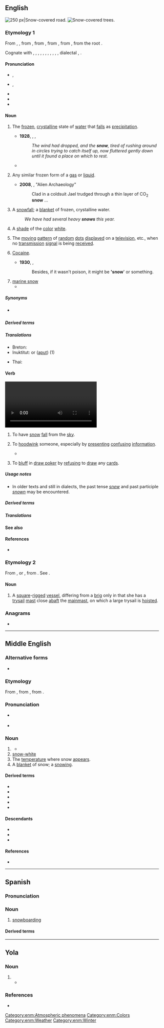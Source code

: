{{also|Snow|snów}}
==English==
{{wikipedia}}
[[Image:Verschneiter_Waldweg_am_Bonstapel_in_Vlotho.jpg|thumb|right|250 px|Snow-covered road.]]
[[File:Ελατοχώρι.jpg|thumb|'''Snow'''-covered trees.]]

===Etymology 1===
From {{inh|en|enm|snow}}, {{m|enm|snaw}}, from {{inh|en|ang|snāw||snow}}, from {{inh|en|gmw-pro|*snaiw}}, from {{inh|en|gem-pro|*snaiwaz||snow}}, from {{inh|en|ine-pro|*snóygʷʰos||snow}}, from the root {{m|ine-pro|*sneygʷʰ-}}.

Cognate with {{cog|sco|snaw||snow}}, {{cog|fy|snie||snow}}, {{cog|nl|sneeuw||snow}}, {{cog|de|Schnee||snow}}, {{cog|da|sne||snow}}, {{cog|no|snø||snow}}, {{cog|sv|snö||snow}}, {{cog|is|snjór||snow}}, {{cog|la|nix||snow}}, {{cog|ru|снег}}, {{cog|grc|νίφα}}, dialectal {{cog|sq|nehë||place where the snow melts}}, {{cog|sa|स्नेह|tr=snéha||oil, grease}}.

====Pronunciation====
* {{a|UK}} {{enPR|snō}}, {{IPA|en|/snəʊ/|[snəʊ̯]}}
* {{a|US}} {{enPR|snō}}, {{IPA|en|/snoʊ/|[snoʊ̯]}}
* {{audio|en|En-uk-snow.ogg|Audio (UK)}}
* {{audio|en|en-us-snow.ogg|Audio (US)}}
* {{rhymes|en|əʊ|s=1}}

====Noun====
{{en-noun|~}}

# {{lb|en|uncountable}} The [[frozen]], [[crystalline]] state of [[water]] that [[fall]]s as [[precipitation]].
#* '''1928''', {{w|A. A. Milne}}, ''{{w|The House at Pooh Corner}}'',
#*: ''The wind had dropped, and the '''snow''', tired of rushing around in circles trying to catch itself up, now fluttered gently down until it found a place on which to rest.''
#* {{quote-book|en|year=2004|author={{w|George Carlin}}| title={{w|When Will Jesus Bring the Pork Chops?}}| url=https://archive.org/details/sacredmountainof0000john/| location=[[New York]]| publisher={{w|Hyperion Books}}| ISBN=1-4013-0821-X| OCLC=757869006| OL=24604921M| page=261| pageurl=https://archive.org/details/whenwilljesusbri00hype/page/261/| text='''TRUE FACT''': On June 8, 1995, Glacier National Park was closed because of too much '''snow'''.}}
# {{lb|en|uncountable}} Any similar frozen form of a [[gas]] or [[liquid]].
#* '''2008''', {{w|Neal Asher}}, "Alien Archaeology"
#*: Clad in a coldsuit Jael trudged through a thin layer of CO<sub>2</sub> '''snow''' ...
# {{lb|en|countable}} A [[snowfall]]; a [[blanket]] of frozen, crystalline water.
#: ''We have had several heavy '''snows''' this year.''
# {{lb|en|uncountable}} A [[shade]] of the [[color]] [[white]].
#: {{color panel|F5FDFF}}
# {{lb|en|uncountable}} The [[move|moving]] [[pattern]] of [[random]] [[dot]]s [[display]]ed on a [[television]], etc., when no [[transmission]] [[signal]] is being [[receive]]d.
#: {{synonyms|en|shash}}
# {{lb|en|uncountable|slang}} [[cocaine|Cocaine]].
#* '''1930''', {{w|Dorothy L. Sayers}}, ''{{w|Strong Poison}}''
#*: Besides, if it wasn't poison, it might be ''''snow'''' or something.
# [[marine snow]]
#* {{quote-book|1=en|year=2012|author=Caspar Henderson|title=The Book of Barely Imagined Beings|page=286|text=Lower down, in the 95 percent of the ocean where light does not penetrate, many living things feed on 'marine snow', the steady drizzle of particles of dead matter, whitish in colour, gradually sinking from the euphotic zone above. Other animals then feed on the ''''snow'''' eaters.}}

=====Synonyms=====
* {{sense|cocaine}} {{l|en|blow}}

=====Derived terms=====
{{col4|en
|acid snow
|apple snow
|artificial snow
|[[as pure as the driven snow]], [[pure as the driven snow]]
|[[as white as snow]], [[white as snow]]
|blowing snow
|carbon dioxide snow
|carbon dioxide snow cleaning
|coco snow
|cooking snow
|corn snow
|deadman snow anchor
|drifting snow
|driven snow
|dry snow
|evening-snow
|firn snow
|Florida snow
|frost snow
|glory-of-the-snow
|granular snow
|green snow
|Hawaiian snow
|lake-effect snow
|laser snow
|marine snow
|mountain snow
|new snow
|old snow
|onion snow
|packing snow
|pink snow
|powder snow
|red snow
|sand snow
|Sno-cat
|[[Snomobile]], [[snowmobile]]
|SNOTEL
|snow ablation
|snow accumulation
|snow advisory
|snow algae
|snow angel
|snow-apple
|snowball
|snowbank
|snow banner
|{{w|Snowbasin}}
|snow bear
|snowbell
|[[snow-belt]], [[Snowbelt]]
|snowberry
|snowbiking
|[[snow bird]], [[snowbird]]
|snowblade
|snowblader
|snowblading
|snow-blanket
|[[snow-blind]], [[snowblind]]
|[[snow blindness]], [[snowblindness]]
|[[snow-blink]], [[snowblink]]
|snow-blossom
|snowblow
|snowblower
|snow board<!--building term-->
|snowboard
|snowboarder
|snowboarding
|[[w:The Snow Bogatyr (opera)|''The Snow Bogatyr'']]
|SnowBMX
|snowboot
|snowbound
|snowbow
|Snow Bowl
|snow box
|snow brake
|snowbreak
|snow bridge
|[[snow-broo]], [[snow-bru]]
|snow-broth
|snowbrush
|snow-bucking
|snow bunny
|snow bunting
|snowburn
|[[snow bush]], [[snowbush]]
|snow-camel
|snow cannon
|[[snowcap]], [[snowcap]]
|[[snow-capped]], [[snow-capt]]
|snow castle
|snowcat
|snow catch
|snow cave
|[[Snowcem]], [[snowcem]]
|snow chain
|snowchild
|snow chukor
|snow-clad
|snow cleaning
|snow climate
|snowclone
|snow cloud
|[[snow cock]], [[snowcock]]
|snow coke
|snow-cold
|snow concrete
|snow cone
|snow conjunctivitis
|snow cornice
|snow course
|snow cover
|snow-covered
|[[snow crab]] ({{taxlink|Cionoecetes|genus}})
|snow-craft
|snow cream
|{{w|Snow Creek Falls}}
|[[snow creep]], [[snowcreep]]
|{{w|Snowcrest}}
|snowcrete
|snow-cripple
|snow-crowned
|snow cruiser
|snow-cruising
|snow crust
|snow crystal
|snow day
|snowdeck
|snowdeep
|snow density
|snow depth
|snow devil
|snowdog
|snowdrift
|snowdrop
|snow-dropper
|snow-dropping
|[[snow ear]], [[snow ear fungus]]
|snow-eater
|snow emergency
|snow-eyes
|snowfall
|snow-fed
|snow fence
|snow fencing
|snowfield
|[[snow finch]], [[snow-finch]]
|snow-fire
|snow-fish
|snowflake
|snow flea
|[[snow fleck]], [[snow-fleck]], [[snowfleck]], [[snowflick]]
|[[snow-flight]], [[snowflight]]
|snow flood
|[[snow flower]], [[snowflower]]
|snow fluke
|snow flurry
|snow fly
|snowfolk
|snow-foot
|snow forest climate
|snow fort<!--see Wikipedia article-->
|snow-fowl
|snow-free
|snow fungus
|snow garland
|snow gate
|snow-gatherer
|snow gauge
|snow-gem
|snow-generating level
|snow geyser
|snow globe
|snow glory
|snow gnat
|snow-goggles
|snow golf
|snow goose
|snow grains
|snow grass
|snow grave
|snow groomer
|snow-grouse
|snow guard
|snow gum
|snow gun
|snow-hammer
|snow hedge
|snow-hen
|{{w|Snow Hill}}
|snow-hole
|snowhorse
|snowhouse
|snow-how
|snow-ice<!--"snowily" and "snowiness" are derived from "snowy" and are listed there-->
|snow-in-harvest
|snow insect
|snow-in-summer
|snowish
|{{w|Snow Island}}
|snow job<!--noun-->
|snowkid
|snowkiting
|snowlady
|{{w|Snow Lake}}
|snow-lark
|snow leopard
|snowless
|snow level
|[[snow-like]], [[snowlike]]
|snow lily
|snow-limit
|[[snow line]], [[snowline]]
|snow load
|snow lotus
|[[snow machine]], [[snowmachine]]
|[[w:The Snow Maiden|''The Snow Maiden'']]
|[[snow-maker]], [[snowmaker]]
|[[snow-making]], [[snowmaking]]
|snowman
|snow management
|snowmanship
|snow mat
|[[snow melt]], [[snowmelt]]
|snow-merchant
|snow metamorphism
|snow mist<!--"snowmobile" listed above alongside "Snomobile"-->
|[[snow mold]], [[snow mould]]
|snow monkey
|SnowMoto
|snow mound
|{{w|Snow Mountain}}
|snow mouse
|snow mushroom
|snow-on-the-mountain
|snow orchid
|snow-owl
|snowpack
|snow pallets
|snow-panther
|snow partridge
|snow patch
|snow pea
|snow pear
|snow pellets
|snowperson
|snow petrel
|snow pheasant
|snow pigeon
|snow pile
|snow pillow
|[[snow plane]], [[snowplane]]
|snow plant
|snow plod
|[[snow plough]], [[snow-plough]], [[snowplough]], [[snowplow]]
|snow plume
|snow pudding
|snow puff mushroom
|snow quail
|snowquake
|snow quality
|Snow Queen
|snow queen
|snow-raking
|snow report
|snowrider
|snow ring
|snow ripple
|snow roller
|snow rose
|snow sample
|snow sampler
|snow scale
|snowscape
|snow scene
|snow scooter
|snow sculpture
|snow seals
|[[snow shed]], [[snowshed]], [[snow-shed]]
|[[snow sheep]] (''[[Ovis nivicola]]'')
|snow-sheet
|{{w|Snowshill}}
|[[snow shoe]], [[snow-shoe]], [[snowshoe]]
|[[snow shower]], [[snowshower]]
|snowskating
|snow-skiing
|snow sky
|snow-sleep
|snowslide
|[[snow-slip]], [[snowslip]]
|snow smoke
|[[snow-snake]], [[snow-snakes]]
|snow-sparrow
|snow-sports
|snowspout
|[[snow squall]], [[snowsquall]]
|snow stage
|snow stake
|snowstalker
|snow-stone
|snowstorm
|snowsuit
|snowsurfing
|snow survey
|SNOWTAM
|snow-tan
|snow-thrower
|snow thunderstorm
|snow-time
|[[snow tire]], [[snow tyre]]
|{{w|Snowtown}}
|snow trails
|snow train
|snow tremor
|{{vern|snow trillium}} ({{taxlink|Trillium nivale|species}})
|{{w|Snowtrooper}}
|snow tube
|snow tubing
|{{w|Snowville}}
|[[snow water]], [[snow-water]]
|snow weasel
|snow-white
|snow-wolf
|snowwoman
|snow-worm
|snow-wreath
|snowy<!--Terms derived from "snowy" are listed on the page for that word-->
|spring snow
|sugar on snow
|[[sugar on snow]], [[sugar-on-snow]]
|tapioca snow
|thundersnow
|visual snow
|walk in the snow
|watermelon snow
|water snow
|wet snow
|wild snow
|yellow snow
}}

=====Translations=====
{{trans-top|precipitation}}
{{multitrans|data=
* Abaza: {{tt|abq|сы}}
* Abkhaz: {{tt|ab|асы}}, {{t|ab|асы}}
* Afrikaans: {{tt+|af|sneeu}}
* Ainu: {{tt|ain|ウパㇱ|tr=upas}}
* Albanian: {{tt+|sq|borë|f}}
* Aleut: {{tt|ale|qaniigix}}
* American Sign Language: {{tt|ase|5@SideForeheadhigh-PalmDown-5@SideForeheadhigh-PalmDown SlowWiggle-SlowWiggle 5@SideTrunkhigh-Palmdown-5@SideTrunkhigh-PalmDown|sc=Sgnw}}
* Amharic: {{tt|am|የበረዶ ብናኝ|sc=Ethi}}
* Andi: {{t|ani|анзи}}
* Arabic: {{tt+|ar|ثَلْج|m}}
*: Egyptian Arabic: {{tt|arz|تلج|m|tr=talg}}
*: Hijazi Arabic: {{tt|arz|ثلج|m|tr=talj}}
*: Moroccan Arabic: {{tt|ary|تلج|m|tr=talj}}
* Aragonese: {{tt+|an|nieu}}
* Aramaic:
*: Assyrian Neo-Aramaic: {{t|aii|ܬܲܠܓܵܐ|tr=tālga|m}}
*: Hebrew: {{tt|arc|תלגא|tr=talgā’|m|sc=Hebr}}
*: Syriac: {{tt|arc|ܬܠܓܐ|tr=talgā’|m}}
* Armenian: {{tt+|hy|ձյուն}}
*: Old Armenian: {{tt|xcl|ձիւն|sc=Armn}}
* Aromanian: {{tt+|rup|neao}}, {{tt|rup|neauã|f}}
* Assamese: {{tt|as|বৰফ|sc=Beng}}
* Asturian: {{tt+|ast|ñeve}}
* Avar: {{tt|av|гӏазу|sc=Cyrl}}
* Aymara: {{tt+|ay|khunu}}
* Azerbaijani: {{tt+|az|qar}}
* Bakhtiari: {{tt|bqi|برف|tr=barf|sc=fa-Arab}}
* Baluchi: {{tt|bal|برپ|tr=barp}}, {{tt|bal|برف|tr=barf}}
* Bashkir: {{tt|ba|ҡар|sc=Cyrl}}
* Basque: {{tt+|eu|elur}}
* Bats: {{tt|bbl|ლავ}}
* Belarusian: {{tt+|be|снег|m}}
* Bengali: {{tt|bn|বরফ|sc=Beng}}
* Bhojpuri: {{t-needed|bho}}
* Bihari: {{t-needed|bh}}
* Bikol Central: {{tt|bcl|nyebe}}
* Bokar: {{t|sit-bok|tapam}}
* Breton: {{tt+|br|erc'h|m}}
* Brunei Malay: {{tt|kxd|salji}}
* Budukh: {{t|bdk|йиз}}
* Bulgarian: {{tt+|bg|сняг|m}}
* Burmese: {{tt+|my|နှင်း|sc=Mymr}} {{qualifier|generic term for mist, dew, snow, frost}}
* Buryat: {{tt|bua|цаһан}}
* Catalan: {{tt+|ca|neu|f}}
* Cebuano: {{tt|ceb|nyebe}}
* Central Atlas Tamazight: {{tt|tzm|ⴰⴷⴼⵍ|m|sc=Tfng}}
* Chechen: {{tt|ce|ло}}
* Cherokee: {{tt|chr|ᎤᎾᏥ}}
* Cheyenne: {{t|chy|hésta'se}}
* Chickasaw: {{tt|cic|okti'}}
* Chinese:
*: Cantonese: {{tt+|zh|雪|tr=syut3|sc=Hani}}
*: Dungan: {{tt|dng|щүә}}
*: Hakka: {{tt+|zh|雪|tr=siet}}
*: Mandarin: {{tt+|zh|雪|tr=xuě|sc=Hani}}
*: Min Bei: {{t-needed|mnp}}
*: Min Dong: {{tt+|zh|雪|tr=siók}}
*: Min nan: {{tt+|zh|雪|tr=seh, serh, soat|sc=Hani}}
*: Wu: {{tt+|zh|雪|tr=xiq|sc=Hani}}
* Chukchi: {{tt|ckt|ыʼԓьыԓ|tr=yʼḷʹyḷ}}
* Chuvash: {{tt|cv|юр}}
* Coptic:
*: Bohairic: {{tt|cop|ⲭⲓⲱⲛ|m}}
*: Sahidic: {{tt|cop|ⲭⲓⲱⲛ|m}}
* Cornish: {{tt|kw|ergh|m}}
* Corsican: {{tt+|co|neve}}
* Crimean Tatar: {{tt|crh|qar}}
* Czech: {{tt+|cs|sníh|m}}
* Dalmatian: {{tt|dlm|nai|f}}
* Danish: {{tt+|da|sne|c}}
* Dhivehi: {{tt+|dv|ސްނޯ|sc=Thaa}}
* Dogrib: {{tt|dgr|zhah}}
* Dolgan: {{t|dlg|каар}}
* Dutch: {{tt+|nl|sneeuw|m}}
* Eastern Mari: {{tt|chm|лум|sc=Cyrl}}
* Egyptian: {{t-egy|sꜣrꜣqw|m|h=Aa18-r:Z1-q-w-N4}}
* Elfdalian: {{tt|ovd|sniųo|m}}
* Esperanto: {{tt+|eo|neĝo}}
* Estonian: {{tt+|et|lumi}}
* Even: {{tt|eve|емсамла̄н}}
* Evenki: {{tt|evn|иманна|sc=Cyrl}}
* Extremaduran: {{tt|ext|ñevi}}
* Faroese: {{tt+|fo|kavi|m}}, {{qualifier|archaic}} {{tt|fo|snjógvur|m}}
* Finnish: {{tt+|fi|lumi}}
* French: {{tt+|fr|neige|f}}
* Friulian: {{tt|fur|nêf|f}}, {{tt|fur|nêv|f}}
* Galician: {{tt+|gl|neve|f}}
* Georgian: {{tt|ka|თოვლი|sc=Geor}}
* German: {{tt+|de|Schnee|m}}
* Godoberi: {{t|gdo|анзи}}
* Gothic: {{tt|got|𐍃𐌽𐌰𐌹𐍅𐍃|m}}
* Greek: {{tt+|el|χιόνι|n}}
*: Ancient: {{tt|grc|χιών|f}}
* Greenlandic: {{tt|kl|aput}}
* Guaraní: {{tt|gn|yrypy'a}}
* Gujarati: {{tt|gu|બરફ|sc=Gujr}}, {{tt+|gu|હિમ}}, {{tt|gu|હિમવર્ષા}}
* Haida: {{tt|str|s'aahling̱aaw}} (wet snow)
* Haitian Creole: {{tt|ht|nèj}}
* Halkomelem: {{tt|str|yíq}} (falling), {{tt|str|máqa}} (on ground)
*: Vancouver Island: {{tt|str|meqe'}} (on ground)
* Harsusi: {{t-needed|hss}}
* Hausa: {{tt|ha|ƙànƙáráa}}
* Hawaiian: {{tt|haw|hau}}
* Hebrew: {{tt+|he|שֶׁלֶג|m|tr=shéleg}}
* Hiligaynon: {{tt|hil|niyebe}}
* Hindi: {{tt+|hi|बर्फ़|f|sc=Deva}}, {{tt+|hi|हिमपात}}
* Hopi: {{tt|hop|nuva}}
* Hungarian: {{tt+|hu|hó}}
* Hunsrik: {{tt|hrx|Schnee|m}}
* Hunzib: {{t|huz|әᵸз}}
* Icelandic: {{tt+|is|snjór|m}}, {{tt+|is|snær|m}}, {{tt+|is|fönn|f}}
* Ido: {{tt+|io|nivo}}
* Igbo: {{tt|ig|sinoo}}
* Indonesian: {{tt+|id|salju}}
* Ingrian: {{tt|izh|lumi}}
* Ingush: {{t|inh|лоа}}
* Interlingua: {{tt|ia|nive}}
* Inuktitut: {{tt|iu|ᐊᐳᑦ}} (snow in general), {{tt|iu|ᒪᐅᔭ}} (deep soft snow)
* Irish: {{tt+|ga|sneachta|m}}
* Istro-Romanian: {{tt|ruo|ne|f}}
* Italian: {{tt+|it|neve|f}}
* Japanese: {{tt+|ja|雪|tr=yuki}}
* Javanese: {{tt+|jv|ꦱꦭ꧀ꦗꦸ}}
* Jurchen: {{tt|juc|imanggi}}
* Kabuverdianu: {{tt|kea|nevi}}
* Kabyle: {{t|kab|adfel|m}}
* Kaki Ae: {{tt|tbd|sno}}
* Kalmyk: {{tt|xal|цасн}}
* Kannada: {{tt+|kn|ಅಯ್ಕಿಲ್}}, {{tt+|kn|ಹಿಮ}}
* Kapampangan: {{tt|pam|niebi}}, {{tt|pam|yelu}}
* Karachay-Balkar: {{tt|krc|къар|tr=qar|sc=Cyrl}}
* Karelian: {{tt|krl|lumi}}
* Kashmiri: {{tt+|ks|شیٖن}}
* Kashubian: {{t|csb|snieg}}
* Kazakh: {{tt+|kk|қар}}
* Khmer: {{tt+|km|ព្រិល}}, {{tt+|km|ហិមៈ}}
* Khvarshi: {{t|khv|иᵸса}}
* Komi-Permyak: {{tt|koi|лым}}
* Korean: {{tt+|ko|눈}}
* Kurdish:
*: Central Kurdish: {{tt+|ckb|بەفر}}
*: Laki: {{tt+|lki|ڤەر}}
*: Northern Kurdish: {{tt+|kmr|berf}}, {{tt+|kmr|befr|f}}
*: Southern Kurdish: {{tt|sdh|وەفر}}
* Kwak'wala: {{tt|str|k̕wista̱'yala}} (falling), {{tt|str|na'yi}} (on ground)
* Kyrgyz: {{tt+|ky|кар}}
* Ladakhi: {{t|lbj|ཁ}}
* Ladin: {{tt|lld|nëif|f}}
* Ladino: {{tt|lad|inyeve|f}}, {{tt|lad|nieve|f}}
* Lakota: {{tt|lkt|wá}}
* Lao: {{tt+|lo|ຫິມະ}}
* Latgalian: {{tt|ltg|snīgs|m}}
* Latin: {{tt+|la|nix|f}}
{{trans-mid}}
* Latvian: {{tt|lv|sniegs|m}}
* Laz: {{tt|lzz|mturi}}
* Lezgi: {{t|lez|жиз}}
* Lithuanian: {{tt+|lt|sniegas|m}}
* Livonian: {{tt|liv|lum}}
* Lombard: {{t|lmo|nev|m}}
* Low German: {{tt|nds|Snee|m}}
* Luhya: {{t-needed|luy}}
* Luxembourgish: {{tt+|lb|Schnéi|m}}
* Lü: {{tt|khb|ᦵᦖᧀᦉᦏᦱᧇ}}
* Macedonian: {{tt|mk|снег|m}}
* Magahi: {{t-needed|mag}}
* Maithili: {{t-needed|mai}}
* Malagasy: {{tt+|mg|oram-panala}}
* Malay: {{tt+|ms|salji}}
* Malayalam: {{tt+|ml|ഹിമം|sc=Mlym}}
* Maltese: {{tt|mt|borra|m}}, {{tt|mt|silġ|f}}
* Manchu: {{tt|mnc|ᠨᡳᠮᠠᠩᡤᡳ}}
* Mansi: {{tt|mns|тӯйт}}
* Manx: {{tt|gv|sniaghtey|m}}
* Maori: {{tt+|mi|huka}}, {{tt|mi|hukarere}}, {{tt|mi|puaheiri}}
* Maranao: {{tt|mrw|ilo}}
* Marathi: {{tt|mr|बर्फ|sc=Deva}}
* Mazanderani: {{tt|mzn|ورف|tr=varf}}
* Mehri: {{t-needed|gdq}}
* Middle English: {{tt|enm|snow}}
* Middle Persian: {{tt|pal|𐭥𐭯𐭫|ts=wafr}}, {{tt|pal|𐭮𐭭𐭩𐭤𐭫|ts=snēxr}}, {{tt|pal|𐭮𐭭𐭩𐭰𐭪|ts=snēzag}}
* Mingrelian: {{tt|xmf|თირი}}
* Mirandese: {{tt|mwl|niebe|f}}
* Mon: {{t-needed|mnw}}
* Mongolian: {{tt+|mn|цас|sc=Cyrl}}
* Moore: {{t|mos|sa-ko-gĩsdim}}
* Moroccan Amazigh: {{tt|zgh|ⴰⴷⴼⵍ|m}}
* Mòcheno: {{tt|mhn|schnea|m}}
* Nahuatl: {{tt|nci|cepayahuitl}}
* Navajo: {{tt|nv|zas}}
* Neapolitan: {{tt|nap|neve}}
* Nepali: {{tt|ne|हिउँ|sc=Deva}}
* Norman: {{tt|nrf|né|f}}
* North Frisian: {{qualifier|Föhr-Amrum}} {{tt|frr|snä|n}}
* Northern Sami: {{tt|se|muohta}}
* Norwegian:
*: Bokmål: {{tt+|no|snø|m}}, {{tt+|no|sne|m}}
*: Nynorsk: {{tt|nn|snø|m}}
* Occitan: {{tt+|oc|nèu|f}}
* Ojibwe: {{tt|oj|goon}}
* Okinawan: {{tt|ryu|雪|tr=yuchi}}
* Old Church Slavonic: {{tt|cu|снѣгъ|m|sc=Cyrs}}
* Old English: {{tt|ang|snāw|m}}
* Old Irish: {{tt|sga|snechtae|m}}
* Old Japanese: {{tt|ojp|雪|tr=yuki<sub>1</sub>}}
* Old Saxon: {{tt|osx|snēo|m}}
* Oneida: {{tt|one|ónyʌte̲’}}
* Oriya: {{tt+|or|ତୁଷାର}}
* Oroch: {{tt|oac|имаса}}
* Ossetian: {{tt|os|мит}}
* Ottoman Turkish: {{tt|ota|قار|tr=kar|sc=ota-Arab}}, {{tt|ota|برف|tr=berf|sc=ota-Arab}}
* Pali: {{tt|pi|hima}}
* Pashto: {{tt|ps|واوره|f|tr=wāwra|sc=ps-Arab}}
* Persian: {{tt+|fa|برف|tr=barf|sc=fa-Arab}}
*: Middle Persian: {{tt|pal|snēxr}}, {{tt|pal|snēzag}}, {{tt|pal|wafr}}
* Piedmontese: {{tt|pms|fiòca|f}}
* Plautdietsch: {{tt+|pdt|Schnee|m}}
* Polabian: {{tt|pox|sneg|m}}
* Polish: {{tt+|pl|śnieg|m}}
* Portuguese: {{tt+|pt|neve|f}}
* Punjabi: {{tt|pa|ਬਰਫ਼}}
* Quechua: {{tt|qu|rit'i}}, {{tt|qu|riti}}, {{tt|qu|rahu}}
* Rajasthani: {{t-needed|raj}}
* Rohingya: {{t|rhg|boróf}}
* Romagnol: {{t-needed|rgn}}
* Romani: {{tt|rom|iv|m}}, {{tt|rom|jiv|m}}
* Romanian: {{tt+|ro|zăpadă|f}}, {{tt+|ro|nea|f}}, {{tt+|ro|omăt|n}}
* Romansch: {{tt|rm|naiv|m}}, {{tt|rm|neiv|m}}, {{tt|rm|nev|m}}
* Russian: {{tt+|ru|снег|m}}
* Rusyn: {{tt|rue|снїг|m}}
* S'gaw Karen: {{tt|ksw|မူခိၣ်ဖီ}}
* Saanich: {{tt|str|ĆIḴ}} (falling), {{tt|str|ṈAḴE}} (on ground), {{tt|str|ŚEŚIḴOME¸}} (fine dry snow)
* Samoan: {{tt|sm|kiona}}
* Samogitian: {{tt|sgs|snėigs|m}}
* Sanskrit: {{tt+|sa|हिम}}
* Santali: {{tt|sat|ᱦᱤᱢ}}
* Sardinian: {{tt|sc|ni}}, {{tt|sc|nia}}, {{tt|sc|nibe}}, {{tt|sc|nive}}
* Scots: {{tt|sco|snaw}}
* Scottish Gaelic: {{tt|gd|sneachda|m}}, {{tt|gd|sneachd|m}}
* Serbo-Croatian:
*: Cyrillic: {{tt|sh|снег|m|sc=Cyrl}}, {{tt|sh|сније̑г|m|sc=Cyrl}}, {{tt|sh|сниг|m|sc=Cyrl}}
*: Roman: {{tt+|sh|sneg|m}}, {{tt+|sh|snijȇg|m}}, {{tt|sh|snig|m}}
* Shan: {{tt+|shn|မူၺ်|sc=Mymr}}
* Sherpa: {{t|xsr|གའ|tr=khaa}}
* Shona: {{tt|sn|chando}}
* Shor: {{tt|cjs|қар|sc=Cyrl}}
* Sichuan Yi: {{tt|ii|ꃰ}}
* Sicilian: {{tt+|scn|nivi|f}}
* Silesian: {{tt|szl|śniyg|m}}
* Sindhi: {{tt|sd|برف|tr=barfa|sc=sd-Arab}}
* Sinhalese: {{tt|si|හිම|sc=Sinh}}
* Skolt Sami: {{tt|sms|muõtt}}
* Slovak: {{tt+|sk|sneh|m}}
* Slovene: {{tt+|sl|snég|m}}
* Somali: {{tt+|so|baraf}}
* Soqotri: {{t-needed|sqt}}
* Sorbian:
*: Lower Sorbian: {{tt|dsb|sněg|m}}
*: Upper Sorbian: {{tt+|hsb|sněh|m}}
* Sotho: {{tt|st|lehlwa}}, {{tt|st|lehloa}}
* Southern Kam: {{tt|kmc|nuil}}
* Spanish: {{tt+|es|nieve|f}}
* Sranan Tongo: {{tt|srn|karki}}
* Sudovian: {{tt|xsv|snaigas}}
* Sundanese: {{t|su|ᮞᮜ᮪ᮏᮥ}}
* Svan: {{tt|sva|მუს}}
* Swahili: {{tt+|sw|theluji|c9|c10}}
* Swedish: {{tt+|sv|snö|c}}
* Tagalog: {{tt+|tl|niyebe}}
* Tajik: {{tt+|tg|барф}}
* Tamil: {{tt+|ta|பனி|sc=Taml}}
* Tatar: {{tt+|tt|кар}}
* Telugu: {{tt+|te|మంచు|sc=Telu}}, {{tt+|te|హిమము|sc=Telu}}
* Thai: {{tt+|th|หิมะ}}
* Tibetan: {{tt|bo|གངས|sc=Tibt}}, {{tt|bo|ཁ་བ}}
* Tigrinya: {{tt|ti|ውርጪ|sc=Ethi}}
* Tlingit: {{t|tli|dléit}}
* Tok Pisin: {{tt|tpi|sno}}
* Tongan: {{tt|to|sinou}}
* Tswana: {{t-needed|tn}}
* Turkish: {{tt+|tr|kar}}, {{tt+|tr|pük}}
* Turkmen: {{tt|tk|gar}}
* Tuvan: {{tt|tyv|хар}}
* Udihe: {{tt|ude|имаха}}
* Udmurt: {{tt|udm|лымы}}
* Ugaritic: {{tt|uga|𐎂𐎍𐎘}}
* Ukrainian: {{tt+|uk|сніг|m}}
* Ulch: {{tt|ulc|sịmata}}
* Urdu: {{tt|ur|برف|f|tr=barf|sc=ur-Arab}}
* Uyghur: {{tt|ug|قار|sc=ug-Arab}}
* Uzbek: {{tt+|uz|qor}}
* Venetian: {{tt|vec|nève}}, {{tt+|vec|neu}}, {{tt|vec|nef}}
* Vietnamese: {{tt+|vi|tuyết}} ({{tt|vi|雪}})
* Vilamovian: {{tt|wym|śnej|m}}
* Volapük: {{tt+|vo|nif}}
* Votic: {{tt|vot|lumi}}
* Võro: {{tt|vro|lumi}}
* Walloon: {{tt+|wa|nive|f}}
* Welsh: {{tt+|cy|eira|m}}, {{tt|cy|ôd|m}}
* West Frisian: {{tt+|fy|snie}}
* Western Panjabi: {{tt+|pnb|برف|tr=brf}}
* Xhosa: {{tt|xh|ikhephu|c5|c6}}
* Yagnobi: {{tt|yai|варф}}
* Yakut: {{tt|sah|хаар|sc=Cyrl}}
* Yiddish: {{tt|yi|שניי|m|sc=Hebr}}
* Yoruba: {{tt|yo|ìrì dídì}}
* Yup'ik: {{tt|esu|qanik}}
* Yámana: {{tt|yag|panaxa}}
* Zazaki: {{tt+|zza|vor}}, {{tt+|zza|vewr}}, {{tt|zza|vawr}}
* Zealandic: {{tt|zea|sneêuw|m}}, {{tt|zea|sneê}} {{q|archaic}}
* Zhuang: {{tt|za|nae}}, {{tt|za|siet}}
* Zulu: {{tt|zu|iqhwa|c5|c6}}
{{trans-bottom}}

{{trans-top|colour}}
* Bulgarian: {{t|bg|белоснежен}}
* Chinese:
*: Cantonese: {{tt+|zh|雪白}}
*: Mandarin: {{tt+|zh|雪白}}
* Czech: {{tt|cs|sněhobílý|m}}, {{tt|cs|sněhobílá|f}}, {{tt|cs|sněhobílé|n}}
* Dutch: {{tt+|nl|sneeuwwit|n}}
* Esperanto: {{t|eo|neĝblanka}}
* Estonian: {{tt|et|lumivalge}}
* Finnish: {{tt+|fi|lumivalkoinen}}, {{tt+|fi|vitivalkoinen}}
* French: {{tt+|fr|blanc comme neige}}
* German: {{tt+|de|schneeweiß}}
* Hungarian: {{tt+|hu|hófehér}}
* Japanese: {{tt+|ja|雪|tr=yuki|sc=Jpan}}
{{trans-mid}}
* Korean: {{tt|ko|설백(雪白)}}
* Latgalian: {{tt|ltg|oklynbolts|f}}, {{tt|ltg|oklynbolta|f}}
* Latin: {{tt|la|nivalis}}, {{tt+|la|niveus}}
* Lithuanian: {{tt|lt|sniego baltumas}}
* Luxembourgish: {{tt+|lb|schnéiwäiss}}
* Macedonian: {{tt|mk|снежнобе́ла|f}}
* Polish: {{tt+|pl|śnieżnobiały|m}}
* Portuguese: {{tt|pt|branco-neve|m}}
* Slovene: {{l|sl|snežen|snéžno}} {{tt|sl|béla|f}}
* West Frisian: {{tt+|fy|snie}}
{{trans-bottom}}

{{trans-top|TV noise}}
* Bulgarian: {{t+|bg|снежинки|f-p}}
* Catalan: {{tt+|ca|neu|f}}
* Chinese:
*: Cantonese: {{tt+|zh|雪花}}
* Danish: {{tt+|da|sne|c}}
* Dutch: {{tt+|nl|sneeuw|m}}
* Finnish: {{tt+|fi|lumisade}}
* French: {{tt+|fr|neige|f}}
* German: {{tt+|de|Schnee|m}}, {{tt+|de|Grieß|m}}
* Greek: {{tt+|el|χιόνι|n}}
* Icelandic: {{tt+|is|snjór|m}}
* Italian: {{tt|it|effetto neve|m}}
* Korean: {{tt|ko|스노우화면(畵面)}}
{{trans-mid}}
* Latgalian: {{tt|ltg|snīgs|f}}
* Macedonian: {{tt|mk|снег|m}}
* Norwegian: {{tt+|no|snø}}
* Persian: {{tt+|fa|برفک|tr=barfak|sc=fa-Arab}}
* Polish: {{tt+|pl|śnieg|m}}
* Portuguese: {{tt+|pt|chuvisco|m}}
* Russian: {{tt+|ru|снег|m}}
* Serbo-Croatian: {{tt+|sh|snijeg|m|alt=snijeg na televizoru}}
* Spanish: {{tt+|es|nieve|f}}
* Swedish: {{tt+|sv|myrornas krig}}
* Turkish: {{t+|tr|karınca}}
{{trans-bottom}}

{{trans-top|cocaine}}
* Bulgarian: {{t|bg|кокаин|m}}
* Catalan: {{tt+|ca|neu}}
* Czech: {{tt+|cs|sníh|m}}
* Danish: {{tt|da|kokain|p}}
* Esperanto: {{t+|eo|neĝo}}
* Finnish: {{tt+|fi|lumi}}
* Galician: {{tt+|gl|fariña|f}}, {{tt|gl|coca|f}}
* German: {{tt+|de|Schnee|m}}
{{trans-mid}}
* Italian: {{tt+|it|neve|m}}
* Korean: {{tt+|ko|코카인}}
* Macedonian: {{tt|mk|кока|f}}
* Portuguese: {{tt+|pt|coca|f}}
* Russian: {{tt+|ru|ко́ка|f}}, {{tt+|ru|снег|m}}
* Spanish: {{tt+|es|farlopa|f}}, {{tt+|es|nieve|f}}, {{tt+|es|coca|f}}
* Swedish: {{tt+|sv|snö|c}}
{{trans-bottom}}

{{trans-top|collective precipitation}}
* Bulgarian: {{t|bg|снеговалеж|m}}
* Danish: {{tt|da|snefald|n}}
* Dutch: {{tt+|nl|sneeuwval|m}}
* Finnish: {{tt+|fi|lumisade}}, {{tt+|fi|pyry}}, {{tt+|fi|tuisku}}
* French: {{tt|fr|chute de neige|f}}
* Galician: {{tt+|gl|nevarada|f}}, {{tt+|gl|nevada|f}}
* German: {{tt+|de|Schneefall|m}}
* Greek: {{tt+|el|χιονόπτωση|f}}, {{tt+|el|νιφετός|m}}
* Icelandic: {{tt+|is|snjókoma|f}}
* Italian: {{tt+|it|nevicata|f}}
* Korean: {{tt+|ko|강설(降雪)}}
{{trans-mid}}
* Latgalian: {{tt|ltg|snigšona|f}}
* Luxembourgish: {{tt|lb|Schnéifall|m}}
* Norwegian: {{tt+|no|snøfall|n}}
* Portuguese: {{tt+|pt|nevada|f}}
* Romanian: {{tt+|ro|ninsoare|f}}, {{tt|ro|cădere de zăpadă|f}}
* Russian: {{tt+|ru|снегопа́д|m}}
* Spanish: {{tt+|es|nieves|f-p}}, {{tt+|es|nevada|f}}
* Swedish: {{tt+|sv|snöfall|n}}
* Welsh: {{tt+|cy|eira}}
}}<!-- close {{multitrans}} -->
{{trans-bottom}}

{{checktrans-top}}
* Breton: {{qualifier|1}} {{t+check|br|erc'h|m}}
* Inuktitut: {{t-check|iu|ᐊᐳ|sc=Cans}} or {{t-check|iu|ᐊᐳᑦ}} ([[aput]]) (1)<!-- script needs to be checked -->
{{trans-mid}}
* Thai: {{t+check|th|หิมะ|sc=Thai}}
{{trans-bottom}}

====Verb====
[[File:20160223Hockenheim4.ogv|right|thumb|Snowing, sense 1]]
{{en-verb}}

# {{lb|en|impersonal}} To have [[snow#Noun|snow]] [[fall]] from the [[sky]].
#: {{ux|en|It is '''snowing'''.}}
#: {{ux|en|It started to '''snow'''.}}
# {{lb|en|colloquial}} To [[hoodwink]] someone, especially by [[present]]ing [[confusing]] [[information]].
#* {{quote-text|en|year=1958|author={{w|Saul Bellow}}|title={{w|Henderson the Rain King}}| passage=Having passed them in review, I concluded that the best thing would be to try to '''snow''' him a little, so I said that I had heard many marvelous reports about the Wariri.}}
# {{lb|en|poker}} To [[bluff]] in [[draw poker]] by [[refuse|refusing]] to [[draw]] any [[card]]s.

=====Usage notes=====
* In older texts and still in dialects, the past tense ''[[snew]]'' and past participle ''[[snown]]'' may be encountered.

=====Derived terms=====
{{der2|en|besnow|buy when it snows, sell when it goes|oversnow|{{l|en|snowed|pos=a}}|snow in|{{l|en|snowing|pos=n}}|snow out|snow under|snow up|Snow White}}

=====Translations=====
{{trans-top|have snow fall from the sky}}
{{multitrans|data=
* Afrikaans: {{tt+|af|sneeu}}
* Albanian: {{t|sq|bie dëborë}}
* Arabic: {{tt|ar|أَثْلَجَ}}
* Aragonese: {{tt+|an|nebar}}, {{t+|an|nevar}}
* Armenian: {{tt|hy|ձյուն գալ}}
* Asturian: {{tt|ast|nevar}}, {{tt|ast|ñevar}}
* Breton: {{t-check|br|[[ober]] [[erc'h]]}} <!-- was "[[ober]] [[erc'h]]" - assumed sum-of-parts; if an idiom, remove the wikilinks to the individual words. see [[User:Kephir/gadgets/xte#Translation_fixing]] -->
* Bulgarian: {{t|bg|вали сняг}}
* Catalan: {{tt+|ca|nevar}}
* Chickasaw: {{tt|cic|oktosha}}
* Chinese:
*: Cantonese: {{tt+|zh|落雪|tr=lok6 syut3|sc=Hani}}
*: Mandarin: {{tt+|zh|下雪|tr=xiàxuě|sc=Hani}}
* Czech: {{tt+|cs|sněžit}}
* Danish: {{tt+|da|sne}}
* Dutch: {{tt+|nl|sneeuwen}}
* Esperanto: {{tt|eo|neĝi}}
* Estonian: {{t-needed|et}}
* Faroese: {{tt|fo|kava}}
* Finnish: {{tt+|fi|sataa lunta}}, {{tt+|fi|pyryttää}}, {{tt+|fi|tupruttaa}}, {{tt|fi|tuiskuttaa}}
* Franco-Provençal: {{tt|frp|nevêr}}, {{tt|frp|nêvre}}, {{t|frp|negiér}}
* French: {{tt+|fr|neiger}}
* Friulian: {{tt|fur|neveâ}}
* Georgian: {{tt|ka|თოვა}}
* German: {{tt+|de|schneien}}
* Greek: {{tt+|el|χιονίζω}}
*: Ancient: {{tt|grc|νείφω}}
* Hungarian: {{tt+|hu|havazik}}, {{tt+|hu|esik a hó}}, {{t|hu|hull a hó}}
* Hunsrik: {{tt|hrx|schnëe}}
* Icelandic: {{tt+|is|snjóa}}, {{tt|is|fenna}}
* Ido: {{tt+|io|nivar}}
* Irish: {{tt|ga|[[sneachta]] a chur}}
* Italian: {{tt+|it|nevicare}}
* Japanese: {{tt|ja|[[雪]]が[[降る]]|tr=yuki ga furu|sc=Jpan}}, {{tt+|ja|降雪|tr=こうせつ, kousetsu|sc=Jpan}}
* Korean: {{t-check|ko|[[눈]]이 [[오다]]|sc=Kore}} <!-- was "[[눈]]이 [[오다]]" - assumed sum-of-parts; if an idiom, remove the wikilinks to the individual words. see [[User:Kephir/gadgets/xte#Translation_fixing]] -->, {{t+check|ko|내리다|alt=눈이 내리다|sc=Kore}} <!-- was "눈이 [[내리다]]" - assumed inflected form or vocalised spelling; please verify if linking is acceptable. see [[User:Kephir/gadgets/xte#Translation_fixing]] -->
* Latgalian: {{tt|ltg|snigt}}
* Latin: {{tt|la|ningit}}
* Latvian: {{tt|lv|snigt}}
{{trans-mid}}
* Lithuanian: {{tt|lt|snigti}}
* Luxembourgish: {{tt|lb|schneien}}
* Manchu: {{tt|mnc|ᠨᡳᠮᠠᡵᠠᠮᠪᡳ}}, {{tt|mnc|ᠨᡳᠮᠠᠩᡤᡳ ᠨᡳᠮᠠᡵᠠᠮᠪᡳ}}
* Middle English: {{t|enm|snewen}}, {{t|enm|snowen}}
* Mongolian: {{tt|mn|цас орох|sc=Cyrl}}, {{tt|mn|цас унах|sc=Cyrl}}
* Neapolitan: {{tt|nap|cioccà}}
* Northern Sami: {{tt|se|muohttit}}
* Norwegian:
*: Bokmål: {{tt+|no|snø}}
*: Nynorsk: {{tt|nn|snøe}}, {{tt|nn|snø}}
* Occitan: {{t+|oc|nevar}}
* Old English: {{tt|ang|snīwan}}
* Persian: {{tt|fa|برف آمدن|tr=barf âmadan|sc=fa-Arab}}
* Polish: {{tt+|pl|padać}}, {{tt|pl|prószyć}}, {{tt+|pl|sypać}}
* Portuguese: {{tt+|pt|nevar}}
* Quechua: {{tt|qu|rit'iy}}
* Romanian: {{tt+|ro|ninge|alt=a ninge}}
* Romansch: {{tt|rm|naiver}}, {{tt|rm|neiver}}, {{tt|rm|never}}, {{tt|rm|floccar}}
* Russian: {{tt+|ru|снежи́ть}}
* Sardinian: {{tt|sc|niai}}, {{tt|sc|niare}}, {{tt|sc|nibare}}, {{tt|sc|nivare}}, {{tt|sc|fiocare}}
* Scottish Gaelic: {{tt|gd|cuir an t-sneachda}}
* Sicilian: {{tt|scn|nivicari}}
* Slovak: {{tt|sk|snežiť}}
* Slovene: {{tt+|sl|snežíti}}
* Sotho: {{tt|st|kgetheha}}
* Spanish: {{tt+|es|nevar}}
* Swedish: {{tt+|sv|snöa}}
* Tibetan: {{tt|bo|གངས་བཏང}}
* Turkish: {{tt+|tr|karlamak}}, {{tt+|tr|kar yağmak}}
* Tuvan: {{tt|tyv|хар чаар}}
* Venetian: {{tt+|vec|nevegar}}
* Vietnamese: {{tt|vi|có tuyết rơi}}
* Volapük: {{tt+|vo|nifön}}
* Welsh: {{tt|cy|[[bwrw]] [[eira]]}}, {{tt|cy|odi}}
* West Frisian: {{tt|fy|snije}}
* Yakut: {{tt|sah|хаардаа}}, {{tt|sah|хаар түс}}
* Zazaki: {{tt|zza|vornayen}}
{{trans-bottom}}

{{trans-top|hoodwink by presenting confusing information}}
* Finnish: {{tt+|fi|huiputtaa}}, {{qualifier|colloquial}} {{tt|fi|puliveivata}}, {{tt+|fi|huijata}}, {{tt+|fi|kusettaa}} {{q|colloquial}}
{{trans-mid}}
* Russian: {{tt+|ru|обманывать}}
}}<!-- close {{multitrans}} -->
{{trans-bottom}}

====See also====
{{col3|en|title=See also
|avalanche
|blizzard
|Cascade concrete
|chionodoxa
|firn
|freezing rain
|frost
|graupel
|hail
|igloo
|nieve penitente
|nival
|niveous
|penitentes
|[[quinzee]], [[quinzhee]]
|rain
|[[sastruga]], [[sastrugi]], [[zastruga]], [[zastrugi]]
|skiing
|sleet
|slush
|snizzle
|the old woman is plucking her goose
|yukigassen
|Appendix:Colors
}}

====References====
* {{cite-book
|title=Super/System: A course in power poker
|author=[[Doyle Brunson|Brunson, Doyle]]
|publisher=B&G Publishing Company
|year=1978}}

===Etymology 2===
From {{der|en|nds|-}} {{m|de|Snaue}}, or {{der|en|nl|snaauw}}, from {{cog|nds|-}} {{m|de|Snau||a snout, a beak}}. See {{m|en|snout}}.

====Noun====
{{en-noun}}

# {{lb|en|nautical}} A [[square]]-[[rig]]ged [[vessel]], differing from a [[brig]] only in that she has a [[trysail]] [[mast]] close [[abaft]] the [[mainmast]], on which a large trysail is [[hoist]]ed.

{{Webster 1913}}

===Anagrams===
* {{anagrams|en|a=nosw|nows|owns|sow'n|sown|wons}}

{{C|en|Snow}}
{{topics|en|Atmospheric phenomena|Colors|Whites|Winter}}

----

==Middle English==

===Alternative forms===
* {{alter|enm|snaw|snowe|snawe|snowȝ|snoȝ|snogh|snou}}

===Etymology===
{{dercat|enm|gmw-pro|gem-pro|ine-pro}}
From {{inh|enm|ang|snāw}}, from {{inh|enm|gmw-pro|*snaiw}}, from {{inh|enm|gem-pro|*snaiwaz}}.

===Pronunciation===
* {{a|Early ME|Northern ME}} {{IPA|enm|/snɑu̯/}}
* {{IPA|enm|/snɔu̯/}}

===Noun===
{{enm-noun|snowes}}

# {{l|enm|snow}} {{gloss|[[frozen]] [[water]] as [[precipitation]], either while [[fall]]ing or once [[land#Verb|landed]]}}
#* {{RQ:Wycliffe NT Lichfield|book=Revelation|chapter=1|verse=14|leaf=117|side=v|passage=⁊ þe heed of him ⁊ his heeris weren whiyt as whiyt wolle .· ⁊ as '''ſnow''' / ⁊ þe iȝen of him as flawme of fier .·|translation=And his head and his hairs were white, like white wool or '''snow''', and his eyes were like fire's flame.}}
# [[snow-white]] {{gloss|a snowy white}}
# The [[temperature]] where snow [[appear]]s.
# A [[blanket]] of snow; a [[snowing]].

====Derived terms====
* {{l|enm|snewen}}
* {{l|enm|snow whit}}
* {{l|enm|snowen}}
* {{l|enm|snowisshe}}
* {{l|enm|snowy}}

====Descendants====
* {{desc|en|snow}}
* {{desc|sco|snaw}}
* {{desc|yol|sneow|alts=1}}

====References====
* {{R:MED Online|entry=snou |pos=n  |id=MED41264 |accessdate=2018-06-14}}

[[Category:enm:Atmospheric phenomena]]
[[Category:enm:Colors]]
[[Category:enm:Weather]]
[[Category:enm:Winter]]

----

==Spanish==

===Pronunciation===
{{es-IPA|esnó}}
{{es-IPA|esnóu}}

===Noun===
{{es-noun|m|-}}

# [[snowboarding]]

====Derived terms====
{{col3|es
|tabla de snow
}}

----
==Yola==

===Noun===
{{head|yol|noun}}

# {{alt form|yol|sneow}}
#* {{quote-book|yol|year=1867|chapter=THE WEDDEEN O BALLYMORE|number=4|title=SONGS, ETC. IN THE DIALECT OF FORTH AND BARGY|passage=An neeat wooden trenshoorès var whiter than '''snow'''.|translation=And neat wooden trenchers far whiter than '''snow'''.}}

===References===
* {{R:Poole 1867|page=96}}